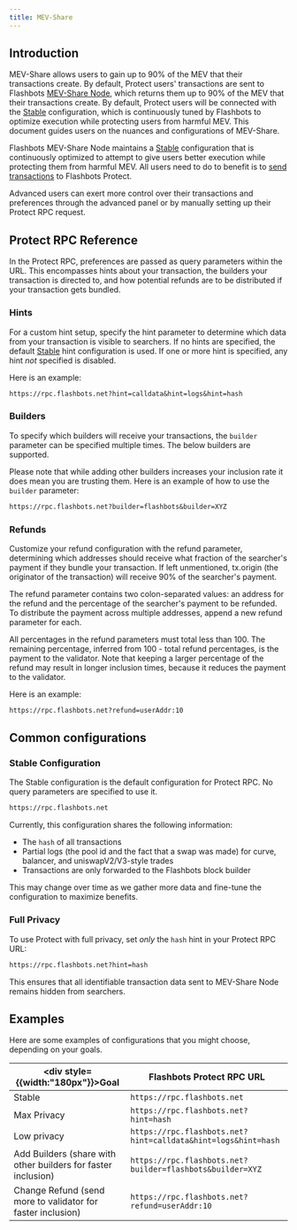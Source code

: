 ```yaml
---
title: MEV-Share
---
```



## Introduction
MEV-Share allows users to gain up to 90% of the MEV that their transactions create. By default, Protect users' transactions are sent to Flashbots [MEV-Share Node](/flashbots-mev-share/introduction), which returns them up to 90% of the MEV that their transactions create. By default, Protect users will be connected with the [Stable](/flashbots-protect/mev-share#stable-configuration) configuration, which is continuously tuned by Flashbots to optimize execution while protecting users from harmful MEV. This document guides users on the nuances and configurations of MEV-Share.

Flashbots MEV-Share Node maintains a [Stable](/flashbots-protect/mev-share#stable-configuration) configuration that is continuously optimized to attempt to give users better execution while protecting them from harmful MEV. All users need to do to benefit is to [send transactions](/flashbots-protect/quick-start) to Flashbots Protect.

Advanced users can exert more control over their transactions and preferences through the advanced panel or by manually setting up their Protect RPC request.

<ProtectButtonSelector />

## Protect RPC Reference

In the Protect RPC, preferences are passed as query parameters within the URL. This encompasses hints about your transaction, the builders your transaction is directed to, and how potential refunds are to be distributed if your transaction gets bundled.

### Hints

For a custom hint setup, specify the hint parameter to determine which data from your transaction is visible to searchers. If no hints are specified, the default [Stable](/flashbots-protect/mev-share#stable-configuration) hint configuration is used. If one or more hint is specified, any hint _not_ specified is disabled.

<HintsTable />

Here is an example:

```txt
https://rpc.flashbots.net?hint=calldata&hint=logs&hint=hash
```

### Builders

To specify which builders will receive your transactions, the `builder` parameter can be specified multiple times. The below builders are supported.

<Builders />

Please note that while adding other builders increases your inclusion rate it does mean you are trusting them. Here is an example of how to use the `builder` parameter:

```txt
https://rpc.flashbots.net?builder=flashbots&builder=XYZ
```

### Refunds

Customize your refund configuration with the refund parameter, determining which addresses should receive what fraction of the searcher's payment if they bundle your transaction. If left unmentioned, tx.origin (the originator of the transaction) will receive 90% of the searcher's payment.

The refund parameter contains two colon-separated values: an address for the refund and the percentage of the searcher's payment to be refunded. To distribute the payment across multiple addresses, append a new refund parameter for each.

All percentages in the refund parameters must total less than 100. The remaining percentage, inferred from 100 - total refund percentages, is the payment to the validator. Note that keeping a larger percentage of the refund may result in longer inclusion times, because it reduces the payment to the validator.

Here is an example:

```txt
https://rpc.flashbots.net?refund=userAddr:10
```

## Common configurations

### Stable Configuration

The Stable configuration is the default configuration for Protect RPC. No query parameters are specified to use it.

```txt
https://rpc.flashbots.net
```

Currently, this configuration shares the following information:
* The `hash` of all transactions
* Partial logs (the pool id and the fact that a swap was made) for curve, balancer, and uniswapV2/V3-style trades
* Transactions are only forwarded to the Flashbots block builder

This may change over time as we gather more data and fine-tune the configuration to maximize benefits.

### Full Privacy

To use Protect with full privacy, set _only_ the `hash` hint in your Protect RPC URL:

```txt
https://rpc.flashbots.net?hint=hash
```

This ensures that all identifiable transaction data sent to MEV-Share Node remains hidden from searchers.

## Examples

Here are some examples of configurations that you might choose, depending on your goals.

| <div style={{width:"180px"}}>Goal</div>  | Flashbots Protect RPC URL |
| - | - |
| Stable | `https://rpc.flashbots.net` |
| Max Privacy | `https://rpc.flashbots.net?hint=hash` |
| Low privacy | `https://rpc.flashbots.net?hint=calldata&hint=logs&hint=hash` |
| Add Builders (share with other builders for faster inclusion) | `https://rpc.flashbots.net?builder=flashbots&builder=XYZ` |
| Change Refund (send more to validator for faster inclusion) | `https://rpc.flashbots.net?refund=userAddr:10` |

